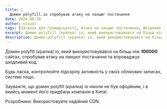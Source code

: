 ---
title: |
  Домен polyfill.io спробував атаку на ланцюг постачання
date: 2024-06-28
author: visual
tags: [Загроза для громадськості, Атака на ланцюг постачання, Шкідливе програмне забезпечення]
excerpt: Домен polyfill (крапка) io, який використовувався на більш ніж 100000 сайтах, спробував атаку на ланцюг постачання.
description: Домен polyfill (крапка) io, який використовувався на більш ніж 100000 сайтах, спробував атаку на ланцюг постачання.
---


Домен polyfill (крапка) io, який використовувався на більш ніж **100000** сайтах, спробував атаку на ланцюг постачання та впроваджує шкідливий код.

Будь ласка, контролюйте підозрілу активність у своїх облікових записах, системі тощо.

Зауважте, що домен polyfill (крапка) io ніколи не був офіційним, і в якийсь момент його придбала компанія в Китаї.

Розробники: Використовуйте надійний CDN.

<LinkPreview id="https://sansec.io/research/polyfill-supply-chain-attack" />

<LinkPreview id="https://github.com/polyfillpolyfill/polyfill-service/issues/2873" />
